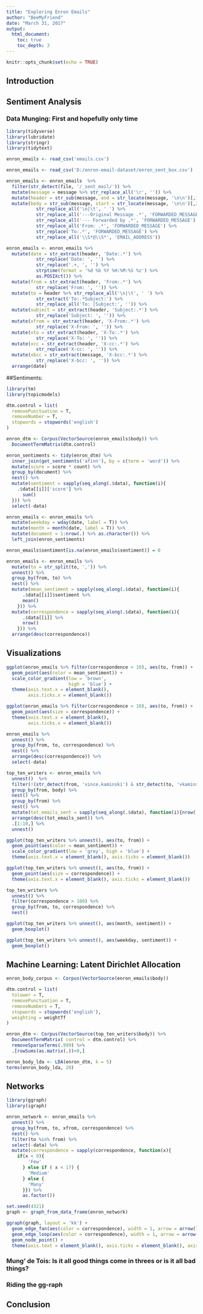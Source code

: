 ---
title: "Exploring Enron Emails"
author: "BeeMyFriend"
date: "March 31, 2017"
output:
  html_document:
    toc: true
    toc_depth: 3
---

```{r setup, include=FALSE}
knitr::opts_chunk$set(echo = TRUE)
```

## Introduction
## Sentiment Analysis
### Data Munging: First and hopefully only time
```{r}
library(tidyverse)
library(lubridate)
library(stringr)
library(tidytext)
```

```{r eval = F}
enron_emails <- read_csv('emails.csv')
```

```{r echo = F}
enron_emails <- read_csv('D:/enron-email-dataset/enron_sent_box.csv')
```

```{r}
enron_emails <- enron_emails  %>%
  filter(str_detect(file, '/_sent_mail/')) %>%
  mutate(message = message %>% str_replace_all('\r', '')) %>%
  mutate(header = str_sub(message, end = str_locate(message, '\n\n')[,1] -1)) %>%
  mutate(body = str_sub(message, start = str_locate(message, '\n\n')[,2] + 1) %>% 
           str_replace_all('\n|\t', ' ') %>% 
           str_replace_all('---Original Message .*', 'FORWARDED_MESSAGE') %>% 
           str_replace_all('--- Forwarded by .*', 'FORWARDED_MESSAGE') %>%
           str_replace_all('From: .*', 'FORWARDED_MESSAGE') %>%
           str_replace('To:.*', 'FORWARDED_MESSAGE') %>%
           str_replace_all('\\S*@\\S*', 'EMAIL_ADDRESS')) 
```

```{r}
enron_emails <- enron_emails %>%
  mutate(date = str_extract(header, 'Date:.*') %>% 
           str_replace('Date: ', '') %>% 
           str_replace('.+, ', '') %>% 
           strptime(format = '%d %b %Y %H:%M:%S %z') %>%
           as.POSIXct()) %>%
  mutate(from = str_extract(header, 'From:.*') %>% 
           str_replace('From: ', '')) %>%
  mutate(to = header %>% str_replace_all('\n|\t', ' ') %>%
           str_extract('To:.*Subject:') %>%
           str_replace_all('To: |Subject:', '')) %>%
  mutate(subject = str_extract(header, 'Subject:.*') %>% 
           str_replace('Subject: ', '')) %>%
  mutate(xfrom = str_extract(header, 'X-From:.*') %>% 
           str_replace('X-From: ', '')) %>%
  mutate(xto = str_extract(header, 'X-To:.*') %>% 
           str_replace('X-To: ', '')) %>%
  mutate(xcc = str_extract(header, 'X-cc:.*') %>% 
           str_replace('X-cc: ', '')) %>%
  mutate(xbcc = str_extract(message, 'X-bcc:.*') %>% 
           str_replace('X-bcc: ', '')) %>%
  arrange(date)

```

##Sentiments: 

```{r}

library(tm)
library(topicmodels)

dtm.control = list(
  removePunctuation = T,
  removeNumber = T,
  stopwords = stopwords('english')
)

enron_dtm <- Corpus(VectorSource(enron_emails$body)) %>%
  DocumentTermMatrix(dtm.control)

enron_sentiments <- tidy(enron_dtm) %>%
  inner_join(get_sentiments('afinn'), by = c(term = 'word')) %>%
  mutate(score = score * count) %>%
  group_by(document) %>%
  nest() %>%
  mutate(sentiment = sapply(seq_along(.$data), function(i){
    .$data[[i]]['score'] %>%
      sum()
  })) %>%
  select(-data)

enron_emails <- enron_emails %>%
  mutate(weekday = wday(date, label = T)) %>%
  mutate(month = month(date, label = T)) %>%
  mutate(document = 1:nrow(.) %>% as.character()) %>%
  left_join(enron_sentiments) 

enron_emails$sentiment[is.na(enron_emails$sentiment)] = 0

enron_emails <- enron_emails %>%
  mutate(to = str_split(to, ',')) %>%
  unnest() %>%
  group_by(from, to) %>%
  nest() %>%
  mutate(mean_sentiment = sapply(seq_along(.$data), function(i){
      .$data[[i]]$sentiment %>% 
      mean()
    })) %>%
  mutate(correspondence = sapply(seq_along(.$data), function(i){
      .$data[[i]] %>% 
      nrow()
    })) %>%
  arrange(desc(correspondence))

```

## Visualizations

```{r}

ggplot(enron_emails %>% filter(correspondence > 10), aes(to, from)) +
  geom_point(aes(color = mean_sentiment)) +
  scale_color_gradient(low = 'brown', 
                       high = 'blue') +
  theme(axis.text.x = element_blank(), 
        axis.ticks.x = element_blank())

ggplot(enron_emails %>% filter(correspondence > 10), aes(to, from)) +
  geom_point(aes(size = correspondence)) +
  theme(axis.text.x = element_blank(),
        axis.ticks.x = element_blank())
```
```{r}

enron_emails %>%
  unnest() %>%
  group_by(from, to, correspondence) %>%
  nest() %>%
  arrange(desc(correspondence)) %>%
  select(-data)

top_ten_writers <- enron_emails %>% 
  unnest()  %>%
  filter(!(str_detect(from, 'vince.kaminski') & str_detect(to, 'vkaminski'))) %>%
  group_by(from, body) %>%
  nest() %>%
  group_by(from) %>%
  nest() %>%
  mutate(tot_emails_sent = sapply(seq_along(.$data), function(i){nrow(.$data[[i]])})) %>%
  arrange(desc(tot_emails_sent)) %>%
  .[1:10,] %>%
  unnest() 
```
```{r}
ggplot(top_ten_writers %>% unnest(), aes(to, from)) +
  geom_point(aes(color = mean_sentiment)) +
  scale_color_gradient(low = 'grey', high = 'blue') +
  theme(axis.text.x = element_blank(), axis.ticks = element_blank())

ggplot(top_ten_writers %>% unnest(), aes(to, from)) +
  geom_point(aes(size = correspondence)) +
  theme(axis.text.x = element_blank(), axis.ticks = element_blank())

top_ten_writers %>% 
  unnest() %>% 
  filter(correspondence > 100) %>% 
  group_by(from, to, correspondence) %>% 
  nest() 

ggplot(top_ten_writers %>% unnest(), aes(month, sentiment)) +
  geom_boxplot()

ggplot(top_ten_writers %>% unnest(), aes(weekday, sentiment)) +
  geom_boxplot()

```

## Machine Learning: Latent Dirichlet Allocation

```{r}
enron_body_corpus <- Corpus(VectorSource(enron_emails$body))

dtm.control = list(
  tolower = T,
  removePunctuation = T,
  removeNumbers = T,
  stopwords = stopwords('english'),
  weighting = weightTf
)

enron_dtm <- Corpus(VectorSource(top_ten_writers$body)) %>%
  DocumentTermMatrix( control = dtm.control) %>%
  removeSparseTerms(.999) %>%
  .[rowSums(as.matrix(.))>0,]

enron_body_lda <- LDA(enron_dtm, k = 5)
terms(enron_body_lda, 20)

```
## Networks

```{r}

library(ggraph)
library(igraph)

enron_network <- enron_emails %>%
  unnest() %>%
  group_by(from, to, xfrom, correspondence) %>%
  nest() %>%
  filter(to %in% from) %>%
  select(-data) %>%
  mutate(correspondence = sapply(correspondence, function(x){
    if(x < 9){
        'Few'
      } else if ( x < 17) {
        'Medium'
      } else {
        'Many'
      }}) %>%
      as.factor()) 

set.seed(4321)
graph <- graph_from_data_frame(enron_network) 

ggraph(graph, layout = 'kk') +
  geom_edge_fan(aes(color = correspondence), width = 1, arrow = arrow(length = unit(4, 'mm')), start_cap = circle(3, 'mm'), end_cap = circle(3, 'mm')) +
  geom_edge_loop(aes(color = correspondence), width = 1, arrow = arrow(length = unit(4, 'mm')), start_cap = circle(3, 'mm'), end_cap = circle(3, 'mm')) +
  geom_node_point() +
  theme(axis.text = element_blank(), axis.ticks = element_blank(), axis.title = element_blank())

```
### Mung' de Tois: Is it all good things come in threes or is it all bad things?
### Riding the gg-raph

## Conclusion